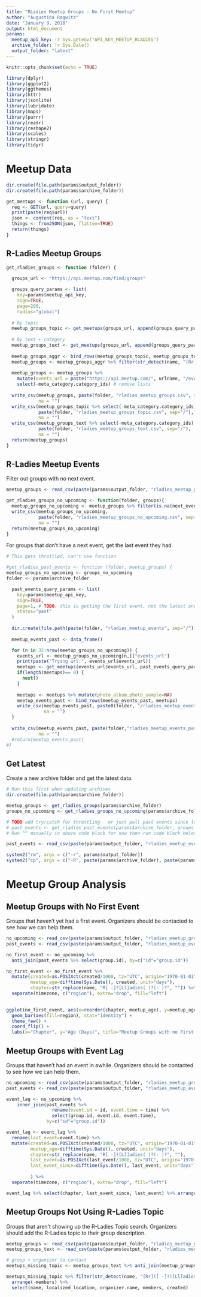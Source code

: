 ```yaml
---
title: "RLadies Meetup Groups - No First Meetup"
author: "Augustina Ragwitz"
date: "January 9, 2018"
output: html_document
params:
  meetup_api_key: !r Sys.getenv("API_KEY_MEETUP_RLADIES")
  archive_folder: !r Sys.Date()
  output_folder: "latest"
---
```


```r
knitr::opts_chunk$set(echo = TRUE)

library(dplyr)
library(ggplot2)
library(ggthemes)
library(httr)
library(jsonlite)
library(lubridate)
library(maps)
library(purrr)
library(readr)
library(reshape2)
library(scales)
library(stringr)
library(tidyr)
```

# Meetup Data

```r
dir.create(file.path(params$output_folder))
dir.create(file.path(params$archive_folder))

get_meetups <- function (url, query) {
  req <- GET(url, query=query)
  print(paste(req$url))
  json <- content(req, as = "text")
  things <- fromJSON(json, flatten=TRUE)
  return(things)
}
```

## R-Ladies Meetup Groups


```r

get_rladies_groups <- function (folder) {
  
  groups_url <- "https://api.meetup.com/find/groups"

  groups_query_params <- list(
    key=params$meetup_api_key, 
    sign=TRUE,
    page=200,
    radius="global")
  
  # by topic
  meetup_groups_topic <- get_meetups(groups_url, append(groups_query_params, c(topic_id=1513883, order="members")))
  
  # by text + category
  meetup_groups_text <- get_meetups(groups_url, append(groups_query_params, c(text="r-ladies", category=34)))
  
  meetup_groups_aggr <- bind_rows(meetup_groups_topic, meetup_groups_text %>% anti_join(meetup_groups_topic, by="id"))
  meetup_groups <- meetup_groups_aggr %>% filter(str_detect(name, "[Rr]([ -]?)[Ll]adies"))
  
  meetup_groups <- meetup_groups %>%
    mutate(events_url = paste("https://api.meetup.com/", urlname, "/events", sep="")) %>%
    select(-meta_category.category_ids) # remove lists
  
  write_csv(meetup_groups, paste(folder, "rladies_meetup_groups.csv", sep="/"), 
            na = "")
  write_csv(meetup_groups_topic %>% select(-meta_category.category_ids), 
            paste(folder, "rladies_meetup_groups_topic.csv", sep="/"), 
            na = "")
  write_csv(meetup_groups_text %>% select(-meta_category.category_ids), 
            paste(folder, "rladies_meetup_groups_text.csv", sep="/"), 
            na = "")
  return(meetup_groups)
}

```

## R-Ladies Meetup Events

Filter out groups with no next event.

```r
meetup_groups <- read_csv(paste(params$output_folder, "rladies_meetup_groups.csv", sep="/"))

get_rladies_groups_no_upcoming <- function(folder, groups){
  meetup_groups_no_upcoming <- meetup_groups %>% filter(is.na(next_event.id))
  write_csv(meetup_groups_no_upcoming, 
            paste(folder, "rladies_meetup_groups_no_upcoming.csv", sep="/"), 
            na = "")
  return(meetup_groups_no_upcoming)
}

```

For groups that don't have a next event, get the last event they had.

```r
# This gets throttled, can't use function

#get_rladies_past_events <- function (folder, meetup_groups) {
meetup_groups_no_upcoming <- groups_no_upcoming
folder <- params$archive_folder

  past_events_query_params <- list(
    key=params$meetup_api_key, 
    sign=TRUE,
    page=1, # TODO: this is getting the first event, not the latest one 
    status="past"
  )
  
  dir.create(file.path(paste(folder, "rladies_meetup_events", sep="/")))
  
  meetup_events_past <- data_frame()

  for (n in 32:nrow(meetup_groups_no_upcoming)) {
    events_url <- meetup_groups_no_upcoming[n,]["events_url"]
    print(paste("Trying url:", events_url$events_url))
    meetups <- get_meetups(events_url$events_url, past_events_query_params)
    if(length(meetups)== 0) {
      next()
    }
  
    meetups <- meetups %>% mutate(photo_album.photo_sample=NA)
    meetup_events_past <- bind_rows(meetup_events_past, meetups)
    write_csv(meetup_events_past, paste0(folder, "/rladies_meetup_events/_meetup_events_past_", n, ".csv"),
              na = "")
  }
  
  write_csv(meetup_events_past, paste(folder,"rladies_meetup_events_past.csv", sep="/"), 
            na = "")
  #return(meetup_events_past)
#}
```

## Get Latest

Create a new archive folder and get the latest data.

```r

# Run this first when updating archives
dir.create(file.path(params$archive_folder))

meetup_groups <- get_rladies_groups(params$archive_folder)
groups_no_upcoming <- get_rladies_groups_no_upcoming(params$archive_folder, meetup_groups)

# TODO add try/catch for throttling - or just pull past events since last pull and merge with last pull
# past_events <- get_rladies_past_events(params$archive_folder, groups_no_upcoming)
# Run ^^ manually in above code block for now then run code block below to copy archive folder to output

past_events <- read_csv(paste(params$output_folder, "rladies_meetup_events_past.csv", sep="/"))

```

```r

system2("rm", args = c("-r", params$output_folder))
system2("cp", args = c("-R", paste(params$archive_folder), paste(params$output_folder)))

```

# Meetup Group Analysis

## Meetup Groups with No First Event

Groups that haven't yet had a first event. Organizers should be contacted to see how we can help them.

```r

no_upcoming <- read_csv(paste(params$output_folder, "rladies_meetup_groups_no_upcoming.csv", sep="/"))
past_events <- read_csv(paste(params$output_folder, "rladies_meetup_events_past.csv", sep="/"))

no_first_event <- no_upcoming %>% 
  anti_join(past_events %>% select(group.id), by=c("id"="group.id"))

no_first_event <- no_first_event %>%
  mutate(created=as.POSIXct(created/1000, tz="UTC", origin="1970-01-01"),
         meetup_age=difftime(Sys.Date(), created, unit="days"),
         chapter=str_replace(name, "R[ -]?[Ll]adies( )?(- )?", "")) %>%
  separate(timezone, c("region"), extra="drop", fill="left")
         

```

```r
       
ggplot(no_first_event, aes(x=reorder(chapter, meetup_age), y=meetup_age)) +
  geom_bar(aes(fill=region), stat="identity") +
  theme_few() +
  coord_flip() +
  labs(x="Chapter", y="Age (Days)", title="Meetup Groups with no First Event")
```

## Meetup Groups with Event Lag

Groups that haven't had an event in awhile. Organizers should be contacted to see how we can help them.

```r

no_upcoming <- read_csv(paste(params$output_folder, "rladies_meetup_groups.csv", sep="/"))
past_events <- read_csv(paste(params$output_folder, "rladies_meetup_events_past.csv", sep="/"))

event_lag <- no_upcoming %>%
    inner_join(past_events %>% 
                 rename(event.id = id, event.time = time) %>% 
                 select(group.id, event.id, event.time), 
               by=c("id"="group.id"))

event_lag <- event_lag %>%
  rename(last_event=event.time) %>%
  mutate(created=as.POSIXct(created/1000, tz="UTC", origin="1970-01-01"),
         meetup_age=difftime(Sys.Date(), created, unit="days"),
         chapter=str_replace(name, "R[ -]?[Ll]adies( )?(- )?", ""),
         last_event=as.POSIXct(last_event/1000, tz="UTC", origin="1970-01-01"),
         last_event_since=difftime(Sys.Date(), last_event, unit="days")
         
         ) %>%
  separate(timezone, c("region"), extra="drop", fill="left")

event_lag %>% select(chapter, last_event_since, last_event) %>% arrange(-last_event_since)

```

## Meetup Groups Not Using R-Ladies Topic

Groups that aren't showing up the R-Ladies Topic search. Organizers should add the R-Ladies topic to their group description.

```r

meetup_groups <- read_csv(paste(params$output_folder, "rladies_meetup_groups.csv", sep="/"))
meetup_groups_text <- read_csv(paste(params$output_folder, "rladies_meetup_groups_text.csv", sep="/"))

# group + organizer to contact
meetups_missing_topic <- meetup_groups_text %>% anti_join(meetup_groups_topic, by="id")

meetups_missing_topic %>% filter(str_detect(name, "[Rr]([ -]?)[Ll]adies")) %>%
  arrange(-members) %>% 
  select(name, localized_location, organizer.name, members, created)

```





